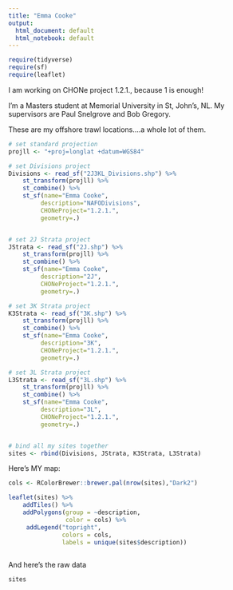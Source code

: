 ```yaml
---
title: "Emma Cooke"
output:
  html_document: default
  html_notebook: default
---
```


```r
require(tidyverse)
require(sf)
require(leaflet)

```


I am working on CHONe project 1.2.1., because 1 is enough!

I'm a Masters student at Memorial University in St, John's, NL. My supervisors are Paul Snelgrove and Bob Gregory.

These are my offshore trawl locations....a whole lot of them.

```r
# set standard projection
projll <- "+proj=longlat +datum=WGS84"

# set Divisions project
Divisions <- read_sf("2J3KL_Divisions.shp") %>% 
    st_transform(projll) %>% 
    st_combine() %>% 
    st_sf(name="Emma Cooke",
         description="NAFODivisions",
         CHONeProject="1.2.1.",
         geometry=.)


# set 2J Strata project
JStrata <- read_sf("2J.shp") %>% 
    st_transform(projll) %>% 
    st_combine() %>% 
    st_sf(name="Emma Cooke",
         description="2J",
         CHONeProject="1.2.1.",
         geometry=.)

# set 3K Strata project
K3Strata <- read_sf("3K.shp") %>% 
    st_transform(projll) %>% 
    st_combine() %>% 
    st_sf(name="Emma Cooke",
         description="3K",
         CHONeProject="1.2.1.",
         geometry=.)

# set 3L Strata project
L3Strata <- read_sf("3L.shp") %>% 
    st_transform(projll) %>% 
    st_combine() %>% 
    st_sf(name="Emma Cooke",
         description="3L",
         CHONeProject="1.2.1.",
         geometry=.)


# bind all my sites together
sites <- rbind(Divisions, JStrata, K3Strata, L3Strata)

```

Here's MY map:

```r
cols <- RColorBrewer::brewer.pal(nrow(sites),"Dark2")

leaflet(sites) %>%
    addTiles() %>% 
    addPolygons(group = ~description,
                color = cols) %>%
     addLegend("topright", 
               colors = cols,
               labels = unique(sites$description))
    
```

And here's the raw data
```r
sites
```
